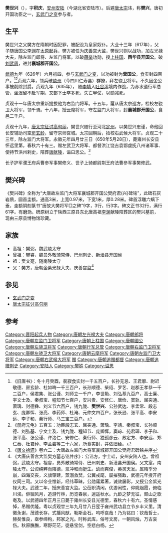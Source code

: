 '''樊世兴'''（{{bd|596年||658年|5月28日|F}}），字'''积庆'''，[[安州_(西魏)|安州]][[安陆县|安陆]]（今湖北省安陆市）。后避[[唐太宗|唐太宗]]讳，称'''樊兴'''，唐初开国功臣之一，[[玄武门之变|玄武门之变]]参与者。

==生平==
樊世兴之父樊方在隋朝时因犯罪，被配没为皇家奴仆。大业十三年（617年），父子随唐国公[[李渊|李渊]]在[[太原起兵|太原起兵]]，樊方被任为[[庆善宫|庆善宫]]大监，樊世兴则以战功，加左光禄大夫，除左监门郎将、左监门将军。以破[[薛举|薛举]]功勋，授[[上柱国|上柱国]]、'''西华县开国公'''。破[[刘武周|刘武周]]，进封'''襄城郡开国公'''。

[[武德|武德]]九年（626年）六月初四，参与[[玄武门之变|玄武门之变]]，以功被封为'''营国公'''，食实封四百户。<ref>《旧唐书》：冬十月癸酉，裴寂食实封一千五百户，长孙无忌、王君廓、尉迟敬德、房玄龄、杜如晦一千三百户，长孙顺德、柴绍、罗艺、赵郡王孝恭一千二百户，侯君集、张公谨、刘师立一千户，李世勣、刘弘基九百户，高士廉、宇文士及、秦叔宝、程知节七百户，安兴贵、安修仁、唐俭、窦轨、屈突通、萧瑀、封德彝、刘义节六百户，钱九陇、'''樊世兴'''、公孙武达、李孟常、段志玄、庞卿恽、张亮、李药师、杜淹、元仲文四百户，张长逊、张平高、李安远、李子和、秦行师、马三宝三百户。</ref><ref>《册府元龟》五百五：功臣段志玄、屈突通、萧瑀、李靖、秦叔宝、长孙顺德、刘弘基、宇文士及、钱九陇、程知节、庞卿恽，窦琮、苑君璋、李子和、张平高、张公谨、许洛仁、安修仁、秦行师、独孤彦云、苏定方、李安远、郑仁泰、杜君绰、李孟尝等二十六家，所食实封，并依旧给。</ref>贞观六年，领兵破[[陵州|陵州]]（今四川仁寿县）群獠，拜左骁卫将军。不久因坐公事被削除封爵。贞观九年（635年）， 随[[李靖|李靖]]入[[吐谷浑|吐谷浑]]境内作战，为赤水道行军总管，坐迟留不赴军期，又部下士卒多死，失亡甲仗，以勋减死。

贞观十一年唐太宗重新提拔他为右监门将军。十五年，扈从唐太宗巡方，检校左骁卫大将军，领千骑。十八年，授云麾将军，守左监门大将军，封'''襄城郡开国公'''，食邑二千户。

贞观十九年，[[唐太宗征讨高句丽|唐太宗征讨高句丽]]，樊世兴随行至河北[[定州|定州]]，以樊世兴忠谨，命他回长安辅助司空[[房玄龄|房玄龄]]，留守京师宫城。太宗回朝后，捡校右武候大将军。贞观二十三年，除左监门大将军。永徽元年四月廿三日（650年5月28日），薨雍州长安县怀远里第，春秋六十有三。赠左武卫大将军、都督洪江饶吉袁鄂虔抚八州诸军事、使持节洪州剌史，陪葬[[唐献陵|唐献陵]]，谥曰思公。<ref>《[[唐文拾遗|唐文拾遗]]》卷六二：大唐故左监门大将军襄城郡开国公樊府君碑铭并序</ref>

长子护军濮王府兵曹参军事樊修义、世子上骑都尉荆王府法曹参军事樊修武。

==樊兴碑==
《樊兴碑》全称为“大唐故左监门大将军襄城郡开国公樊府君(兴)碑铭”，此碑石灰岩质，圆首圭额。通高3米，上宽0.97米，下宽1米，厚0.28米。碑首浮雕六螭下垂，圭额阴刻篆书“唐故大樊将军□之碑”9字，3行，行3字。碑文正书32行，满行61字。有磨泐。碑原树立于陕西三原县东北唐高祖[[李渊|李渊]]献陵陪葬区的樊兴墓前，现由三原县博物馆珍藏。

==家族==
* 高祖：樊弼，魏武陵太守
* 曾祖：樊睿，魏员外敬骑常侍、巴州刺史、新淦县开国侯
* 祖：樊文寔，随南陵太守
* 父：樊方，唐朝金紫光禄大夫、庆善宫监<ref>《大唐庆善宫大监樊方墓志铭并序》：公讳方，字士珪，安州安陆人也。曾祖弼，武陵太守。祖睿，员外散骑常侍、巴州刺史、新淦县开国侯。父文寔，南陵太守。公资纯粹而降德，禀冲和而挺生。幼而爽俊，英灵天发。属隋季分崩，四海交丧，义旗肇建，蒸溺救焚。公翼戎麾，屡摧强敌，武德元年授开府仪同三司。又以帝业惟新，经纬草昧，公勋庸累著，诚效屡彰，又授公金紫光禄大夫。武德二年，授庆善宫大监。公莅职清闲，优游闲性，仰眺烟霞，俯临川涘。俳徊风月，追游竹林，历览春泉，逍遥秋水。九龄之梦无征，颓山之歌奄及。以武德四年正月三日薨于雍州长安县光德里，春秋六十有六。圣情感悼，吊赠优隆。粤以贞观廿三年九月廿八日窆于雍州武功县立节乡丰义里。清徽永谢，茂德长存，式播风猷，勒斯金石。呜呼哀哉！乃为铭曰：钦哉哲士，赫矣惟良，亟参缔构，邦家之光。时称武库，俗号文房，一朝风烛，万古哀伤。秋原膴膴，寒野茫茫，徒悬宝剑，空悲白杨。</ref>

==参见==
* [[玄武门之变|玄武门之变]]
* [[唐太宗征讨高句丽|唐太宗征讨高句丽]]

==参考==

{{Reflist|2}}

[[Category:晋阳起兵人物|Category:晋阳起兵人物]]
[[Category:唐朝左光禄大夫|Category:唐朝左光禄大夫]]
[[Category:唐朝郎将|Category:唐朝郎将]]
[[Category:唐朝左监门卫将军|Category:唐朝左监门卫将军]]
[[Category:唐朝上柱国|Category:唐朝上柱国]]
[[Category:唐朝國公|Category:唐朝國公]]
[[Category:唐朝左骁卫将军|Category:唐朝左骁卫将军]]
[[Category:唐朝行军总管|Category:唐朝行军总管]]
[[Category:唐朝右监门卫将军|Category:唐朝右监门卫将军]]
[[Category:唐朝左骁卫大将军|Category:唐朝左骁卫大将军]]
[[Category:唐朝云麾将军|Category:唐朝云麾将军]]
[[Category:唐朝左监门卫大将军|Category:唐朝左监门卫大将军]]
[[Category:唐朝右武候大将军|Category:唐朝右武候大将军]]
[[Category:唐朝左武卫大将军|赠]]
[[Category:唐朝追赠都督|Category:唐朝追赠都督]]
[[Category:唐朝追赠刺史|Category:唐朝追赠刺史]]
[[Category:安陆人|Category:安陆人]]
[[Category:樊姓|Category:樊姓]]
[[Category:谥思|Category:谥思]]
